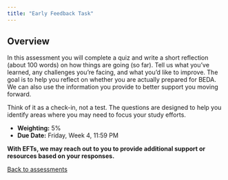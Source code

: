 ```yaml
---
title: "Early Feedback Task"
---
```


## Overview
 In this assessment you will complete a quiz and write a short reflection (about 100 words) on how things are going (so far). Tell us what you've learned, any challenges you’re facing, and what you’d like to improve. The goal is to help you reflect on whether you are actually prepared for BEDA. We can also use the information you provide to better support you moving forward.

Think of it as a check-in, not a test. The questions are designed to help you identify areas where you may need to focus your study efforts.

*   **Weighting:** 5%
*   **Due Date:** Friday, Week 4, 11:59 PM 

**With EFTs, we may reach out to you to provide additional support or resources based on your responses.**

[Back to assessments](assessments.qmd)